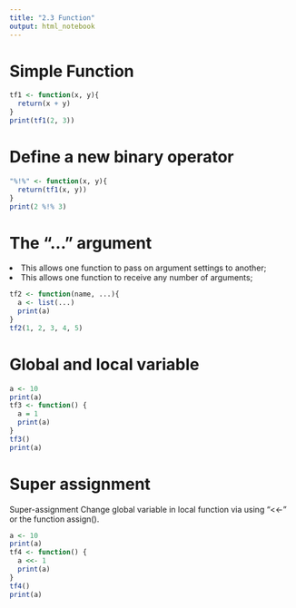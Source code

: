 ```yaml
---
title: "2.3 Function"
output: html_notebook
---
```



# Simple Function
```r
tf1 <- function(x, y){
  return(x + y)
}
print(tf1(2, 3))
```


# Define a new binary operator
```r
"%!%" <- function(x, y){
  return(tf1(x, y))
}
print(2 %!% 3)
```


# The "..." argument
<li> This allows one function to pass on argument settings to another; </li>
<li> This allows one function to receive any number of arguments;  </li>
```r
tf2 <- function(name, ...){
  a <- list(...)
  print(a)
}
tf2(1, 2, 3, 4, 5)
```

# Global and local variable
```r
a <- 10
print(a)
tf3 <- function() { 
  a = 1
  print(a) 
}
tf3()
print(a)
```


# Super assignment 
Super-assignment Change global variable in local function via using "<<-" or the function assign().
```r
a <- 10
print(a)
tf4 <- function() { 
  a <<- 1
  print(a) 
}
tf4()
print(a)
```

